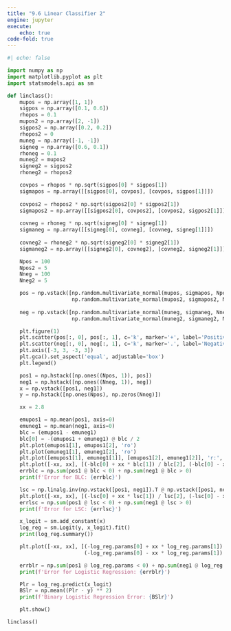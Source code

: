 ```yaml
---
title: "9.6 Linear Classifier 2"
engine: jupyter
execute: 
    echo: true
code-fold: true
---
```


```python

#| echo: false

import numpy as np
import matplotlib.pyplot as plt
import statsmodels.api as sm

def linclass():
    mupos = np.array([1, 1])
    sigpos = np.array([0.1, 0.6])
    rhopos = 0.1
    mupos2 = np.array([2, -1])
    sigpos2 = np.array([0.2, 0.2])
    rhopos2 = 0
    muneg = np.array([-1, -1])
    signeg = np.array([0.6, 0.1])
    rhoneg = 0.1
    muneg2 = mupos2
    signeg2 = sigpos2
    rhoneg2 = rhopos2

    covpos = rhopos * np.sqrt(sigpos[0] * sigpos[1])
    sigmapos = np.array([[sigpos[0], covpos], [covpos, sigpos[1]]])
    
    covpos2 = rhopos2 * np.sqrt(sigpos2[0] * sigpos2[1])
    sigmapos2 = np.array([[sigpos2[0], covpos2], [covpos2, sigpos2[1]]])
    
    covneg = rhoneg * np.sqrt(signeg[0] * signeg[1])
    sigmaneg = np.array([[signeg[0], covneg], [covneg, signeg[1]]])
    
    covneg2 = rhoneg2 * np.sqrt(signeg2[0] * signeg2[1])
    sigmaneg2 = np.array([[signeg2[0], covneg2], [covneg2, signeg2[1]]])

    Npos = 100
    Npos2 = 5
    Nneg = 100
    Nneg2 = 5

    pos = np.vstack([np.random.multivariate_normal(mupos, sigmapos, Npos - Npos2),
                     np.random.multivariate_normal(mupos2, sigmapos2, Npos2)])
    
    neg = np.vstack([np.random.multivariate_normal(muneg, sigmaneg, Nneg - Nneg2),
                     np.random.multivariate_normal(muneg2, sigmaneg2, Nneg2)])

    plt.figure(1)
    plt.scatter(pos[:, 0], pos[:, 1], c='k', marker='+', label='Positive')
    plt.scatter(neg[:, 0], neg[:, 1], c='k', marker='.', label='Negative')
    plt.axis([-3, 3, -3, 3])
    plt.gca().set_aspect('equal', adjustable='box')
    plt.legend()

    pos1 = np.hstack([np.ones((Npos, 1)), pos])
    neg1 = np.hstack([np.ones((Nneg, 1)), neg])
    x = np.vstack([pos1, neg1])
    y = np.hstack([np.ones(Npos), np.zeros(Nneg)])

    xx = 2.8

    emupos1 = np.mean(pos1, axis=0)
    emuneg1 = np.mean(neg1, axis=0)
    blc = (emupos1 - emuneg1)
    blc[0] = -(emupos1 + emuneg1) @ blc / 2
    plt.plot(emupos1[1], emupos1[2], 'ro')
    plt.plot(emuneg1[1], emuneg1[2], 'ro')
    plt.plot([emupos1[1], emuneg1[1]], [emupos1[2], emuneg1[2]], 'r:', lw=2)
    plt.plot([-xx, xx], [(-blc[0] + xx * blc[1]) / blc[2], (-blc[0] - xx * blc[1]) / blc[2]], 'r-', lw=2)
    errblc = np.sum(pos1 @ blc < 0) + np.sum(neg1 @ blc > 0)
    print(f'Error for BLC: {errblc}')

    lsc = np.linalg.inv(np.vstack([pos1, neg1]).T @ np.vstack([pos1, neg1])) @ (Npos * emupos1 - Nneg * emuneg1)
    plt.plot([-xx, xx], [(-lsc[0] + xx * lsc[1]) / lsc[2], (-lsc[0] - xx * lsc[1]) / lsc[2]], 'y-', lw=2)
    errlsc = np.sum(pos1 @ lsc < 0) + np.sum(neg1 @ lsc > 0)
    print(f'Error for LSC: {errlsc}')

    x_logit = sm.add_constant(x)
    log_reg = sm.Logit(y, x_logit).fit()
    print(log_reg.summary())

    plt.plot([-xx, xx], [(-log_reg.params[0] + xx * log_reg.params[1]) / log_reg.params[2], 
                         (-log_reg.params[0] - xx * log_reg.params[1]) / log_reg.params[2]], 'b-', lw=2)

    errblr = np.sum(pos1 @ log_reg.params < 0) + np.sum(neg1 @ log_reg.params > 0)
    print(f'Error for Logistic Regression: {errblr}')

    Plr = log_reg.predict(x_logit)
    BSlr = np.mean((Plr - y) ** 2)
    print(f'Binary Logistic Regression Error: {BSlr}')

    plt.show()

linclass()
```